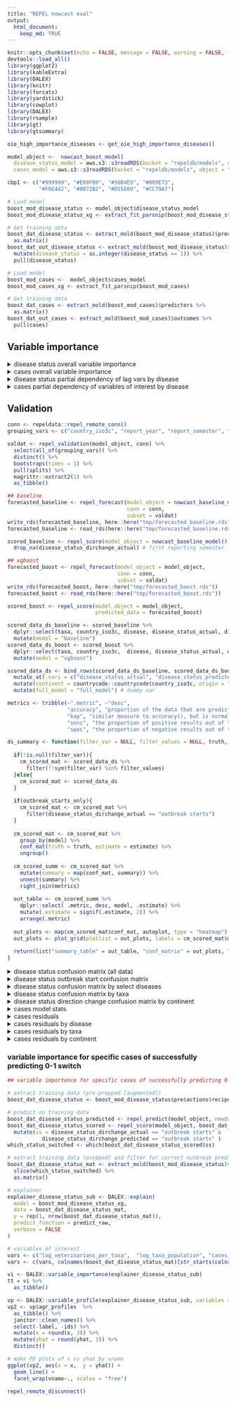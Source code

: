 ```yaml
---
title: "REPEL nowcast eval"
output: 
  html_document:
    keep_md: TRUE
---
```


```r
knitr::opts_chunk$set(echo = FALSE, message = FALSE, warning = FALSE, fig.width = 13, fig.height = 10)
devtools::load_all()
library(ggplot2)
library(kableExtra)
library(DALEX)
library(knitr)
library(forcats)
library(yardstick)
library(cowplot)
library(DALEX)
library(rsample)
library(gt)
library(gtsummary)

oie_high_importance_diseases <- get_oie_high_importance_diseases()

model_object <-  nowcast_boost_model(
  disease_status_model = aws.s3::s3readRDS(bucket = "repeldb/models", object = "boost_mod_disease_status.rds"),
  cases_model = aws.s3::s3readRDS(bucket = "repeldb/models", object = "boost_mod_cases.rds"))

cbp1 <- c("#999999", "#E69F00", "#56B4E9", "#009E73",
          "#F0E442", "#0072B2", "#D55E00", "#CC79A7")

# Load model
boost_mod_disease_status <- model_object$disease_status_model
boost_mod_disease_status_xg <- extract_fit_parsnip(boost_mod_disease_status)

# Get training data
boost_dat_disease_status <- extract_mold(boost_mod_disease_status)$predictors %>% 
  as.matrix()
boost_dat_out_disease_status <- extract_mold(boost_mod_disease_status)$outcomes %>% 
  mutate(disease_status = as.integer(disease_status == 1)) %>% 
  pull(disease_status)

# Load model
boost_mod_cases <-  model_object$cases_model
boost_mod_cases_xg <- extract_fit_parsnip(boost_mod_cases)

# Get training data
boost_dat_cases <- extract_mold(boost_mod_cases)$predictors %>%
  as.matrix()
boost_dat_out_cases <- extract_mold(boost_mod_cases)$outcomes %>%
  pull(cases)
```

## Variable importance
<details>
<summary>disease status overall variable importance</summary>
```r

# Variable importance
importance_disease_status <- vip::vip(boost_mod_disease_status_xg, num_features = 12)
importance_disease_status$data <- 
  importance_disease_status$data %>% 
  mutate(Variable = str_replace(Variable, "lag1", "(6 months)")) %>% 
  mutate(Variable = str_replace(Variable, "lag2", "(12 months)")) %>% 
  mutate(Variable = str_replace(Variable, "lag3", "(18 months)")) %>% 
  mutate(Variable = str_replace_all(Variable, "_", " ")) %>% 
  mutate(Variable = recode(Variable, 
                           "ever in country given taxa" = "disease ever in country (within given taxa)",
                           "ever in country any taxa" = "disease ever in country (within any taxa)",
                           "cases lag sum border countries" = "cases in border countries (prev. 18 months)",
                           "cases (6 months) missing" = "missing value: cases (6 months)",
                           "cases (12 months) missing" = "missing value: cases (12 months)",
                           "cases (18 months) missing" = "missing value: cases (18 months)",
                           "log gdp per capita" = "GDP per capita"))

importance_disease_status + 
  theme_minimal(base_size = 22) +
  labs(y = "Importance Score")

```
</details>

<details>
<summary>cases overall variable importance</summary>
```r

# Variable importance
importance_cases <- vip::vip(boost_mod_cases_xg, num_features = 12)
importance_cases$data <- 
  importance_cases$data %>% 
  mutate(Variable = str_replace(Variable, "lag1", "(6 months)")) %>% 
  mutate(Variable = str_replace(Variable, "lag2", "(12 months)")) %>% 
  mutate(Variable = str_replace(Variable, "lag3", "(18 months)")) %>% 
  mutate(Variable = str_replace(Variable, "log_", "")) %>% 
  mutate(Variable = str_replace_all(Variable, "_", " ")) %>% 
  mutate(Variable = recode(Variable, 
                           "cases lag sum border countries" = "cases in border countries (prev. 18 months)",
                           "gdp per capita" = "GDP per capita",
                           "veterinarians per taxa" = "veterinarians per taxa",
                           "taxa birds" = "taxa: birds",
                           "disease mycoplasma infection" = "disease: mycoplasma infection",
                           "country iso3c IRN" = "country: Iran"
  ))

importance_cases + 
  ggthemes::theme_fivethirtyeight(base_size = 22) 

```
</details>

<details>
<summary>disease status partial dependency of lag vars by disease</summary>
```r

lag_vars <- c("disease_status_lag1", "disease_status_lag2", "disease_status_lag3")

ds_pd_by_disease <-  map_dfr(oie_high_importance_diseases, function(disease){
  
  col <- paste("disease", disease, sep = "_")
  if(col %in% colnames(boost_dat_disease_status)){
    which_disease <- which(boost_dat_disease_status[,col] == 1)
    
    if(length(which_disease)){
      explainer_disease_status_sub <- DALEX::explain(
        model = boost_mod_disease_status_xg,
        data = boost_dat_disease_status[which_disease,],
        y = boost_dat_out_disease_status[which_disease],
        predict_function = predict_raw,
        label = "disease status",
        verbose = FALSE
      )
      
      map_dfr(lag_vars, function(var){
        var_resp <- model_profile(explainer_disease_status_sub,  # how does the expected value of model prediction behave as a function of a selected explanatory variable
                                  variable =  var , 
                                  type = "partial", 
                                  variable_type = "categorical")
        var_resp$agr_profiles %>% as_tibble() %>% mutate(disease = disease)
      })
    }
  }
})

ds_pd_by_disease_dat <- ds_pd_by_disease %>% 
  janitor::clean_names() %>% 
  select(-label, -ids) 

# unique(ds_pd_by_disease_dat$x) # some cases were model_profile was averaged?

ds_pd_by_disease_dat  <- ds_pd_by_disease_dat %>% 
  mutate(x = round(as.numeric(as.character(x)))) %>% 
  distinct()

# nrow(ds_pd_by_disease_dat) == ds_pd_by_disease_dat %>% distinct(vname, x, disease) %>% nrow()

ds_pd_by_disease_dat  <- ds_pd_by_disease_dat %>% 
  mutate(x = recode(x, `1` = "disease_present", `0` = "disease_absent")) %>% 
  pivot_wider(names_from = x, values_from = yhat) %>% 
  drop_na() %>% 
  mutate(diff = disease_absent - disease_present) %>% # not sure why absent is greater than present (in previous model iterations we did present-absent)
  mutate(vname = recode(vname, "disease_status_lag1" = "6 months",
                        "disease_status_lag2" = "12 months",
                        "disease_status_lag3" = "18 months")) %>% 
  mutate(vname = factor(vname, levels = c("18 months", "12 months", "6 months"))) %>% 
  mutate(disease = str_replace_all(disease, "_", " ")) %>% 
  group_by(disease) %>% 
  mutate(diff_sum = sum(diff)) %>% 
  ungroup() %>% 
  mutate(disease = fct_reorder(disease, diff_sum))

ggplot(ds_pd_by_disease_dat, aes(x = disease, y = diff, fill = vname)) +
  geom_bar(stat = "identity") +
  scale_y_continuous(expand=c(0,0)) +
  scale_fill_manual(values = cbp1[1:3], guide = guide_legend(reverse = TRUE)) +
  coord_flip() +
  theme_minimal(base_size = 22) +
  theme(legend.position = "top") +
  labs(y = "Prediction (parital dependency)", x = "", fill = "") 

```
</details>

<details>
<summary>cases partial dependency of variables of interest by disease</summary>
```r
interesting_vars <- c("log_veterinarians_per_taxa", "log_gdp_per_capita", "cases_lag_sum_border_countries")

cs_pd_by_disease <-  map_dfr(oie_high_importance_diseases, function(disease){
  
  col <- paste("disease", disease, sep = "_")
  if(col %in% colnames(boost_dat_cases)){
    which_disease <- which(boost_dat_cases[,col] == 1)
    
    if(length(which_disease)){
      explainer_cases_sub <- DALEX::explain(
        model = boost_mod_cases_xg,
        data = boost_dat_cases[which_disease,],
        y = boost_dat_out_cases[which_disease],
        predict_function = predict_raw,
        label = "cases",
        verbose = FALSE
      )
      
      map_dfr(interesting_vars, function(var){
        var_resp <- model_profile(explainer_cases_sub, variable =  var , type = "partial", variable_type = "numerical")
        var_resp$agr_profiles %>% as_tibble() %>% mutate(disease = disease)
      })
    }
  }
})

cs_pd_by_disease_dat <- cs_pd_by_disease %>% 
  janitor::clean_names() %>% 
  select(-label, -ids, -x) %>% 
  distinct() %>% 
  group_by(vname, disease) %>% 
  summarize(diff =  (max(yhat) - min(yhat)) / min(yhat)) %>% 
  ungroup() %>% 
  mutate(vname = recode(vname, "log_veterinarians_per_taxa" = "Veterinarians per taxa",
                        "log_gdp_per_capita" = "GDP per capita",
                        "cases_lag_sum_border_countries" = "Cases in border countries\n(prev. 18 months)"
  )) %>% 
  mutate(vname = factor(vname)) %>% 
  mutate(disease = str_replace_all(disease, "_", " ")) %>% 
  group_by(disease) %>% 
  mutate(diff_sum = sum(diff)) %>% 
  ungroup() %>% 
  mutate(disease = fct_reorder(disease, diff_sum))

ggplot(cs_pd_by_disease_dat, aes(x = disease, y = diff, fill = vname)) +
  geom_bar(stat = "identity") +
  scale_y_continuous(expand=c(0,0)) +
  scale_fill_manual(values = cbp1[c(4, 6, 7)], guide = guide_legend(reverse = TRUE)) +
  coord_flip() +
  ggthemes::theme_fivethirtyeight(base_size = 22) +
  theme(legend.position = "top", axis.title = element_text(size = 14)) +
  labs(y = "Percent (relative)", x =  "", fill = "") 
```
</details>


## Validation

```r
conn <- repeldata::repel_remote_conn()
grouping_vars <- c("country_iso3c", "report_year", "report_semester", "disease", "disease_population", "taxa")

valdat <- repel_validation(model_object, conn) %>%
  select(all_of(grouping_vars)) %>%
  distinct() %>% 
  bootstraps(times = 1) %>% 
  pull(splits) %>% 
  magrittr::extract2(1) %>% 
  as_tibble()
```

```r

## baseline
forecasted_baseline <- repel_forecast(model_object = nowcast_baseline_model(),
                                      conn = conn,
                                      subset = valdat)
write_rds(forecasted_baseline, here::here("tmp/forecasted_baseline.rds"))
forecasted_baseline <- read_rds(here::here("tmp/forecasted_baseline.rds"))

scored_baseline <- repel_score(model_object = nowcast_baseline_model(), predicted_data = forecasted_baseline) %>% 
  drop_na(disease_status_dirchange_actual) # first reporting semester - no lag data to make predictions with

## xgboost
forecasted_boost <- repel_forecast(model_object = model_object,
                                   conn = conn,
                                   subset = valdat)
write_rds(forecasted_boost, here::here("tmp/forecasted_boost.rds"))
forecasted_boost <- read_rds(here::here("tmp/forecasted_boost.rds"))

scored_boost <- repel_score(model_object = model_object,
                            predicted_data = forecasted_boost)

```


```r
scored_data_ds_baseline <- scored_baseline %>%
  dplyr::select(taxa, country_iso3c, disease, disease_status_actual, disease_status_predicted, disease_status_dirchange_actual, disease_status_dirchange_predicted) %>%
  mutate(model = "baseline")
scored_data_ds_boost <- scored_boost %>%
  dplyr::select(taxa, country_iso3c,  disease, disease_status_actual, disease_status_predicted, disease_status_dirchange_actual, disease_status_dirchange_predicted) %>%
  mutate(model = "xgboost")

scored_data_ds <- bind_rows(scored_data_ds_baseline, scored_data_ds_boost) %>%
  mutate_at(.vars = c("disease_status_actual", "disease_status_predicted", "disease_status_dirchange_actual", "disease_status_dirchange_predicted"), as.factor) %>%
  mutate(continent = countrycode::countrycode(country_iso3c, origin = "iso3c", destination = "continent")) %>%
  mutate(full_model = "full_model") # dummy var

metrics <- tribble(~".metric", ~"desc",
                   "accuracy", "proportion of the data that are predicted correctly",
                   "kap", "similar measure to accuracy(), but is normalized by the accuracy that would be expected by chance alone and is very useful when one or more classes have large frequency distributions.",
                   "sens", "the proportion of positive results out of the number of samples which were actually positive.",
                   "spec", "the proportion of negative results out of the number of samples which were actually negative")

ds_summary <- function(filter_var = NULL, filter_values = NULL, truth, estimate, outbreak_starts_only = FALSE){
  
  if(!is.null(filter_var)){
    cm_scored_mat <- scored_data_ds %>%
      filter(!!sym(filter_var) %in% filter_values)
  }else{
    cm_scored_mat <- scored_data_ds
  }
  
  if(outbreak_starts_only){
    cm_scored_mat <- cm_scored_mat %>% 
      filter(disease_status_dirchange_actual == "outbreak starts")
  }
  
  cm_scored_mat <- cm_scored_mat %>%
    group_by(model) %>%
    conf_mat(truth = truth, estimate = estimate) %>%
    ungroup()
  
  cm_scored_summ <- cm_scored_mat %>%
    mutate(summary = map(conf_mat, summary)) %>%
    unnest(summary) %>%
    right_join(metrics)
  
  out_table <- cm_scored_summ %>%
    dplyr::select( .metric, desc, model, .estimate) %>%
    mutate(.estimate = signif(.estimate, 2)) %>%
    arrange(.metric)
  
  out_plots <- map(cm_scored_mat$conf_mat, autoplot, type = "heatmap")
  out_plots <- plot_grid(plotlist = out_plots, labels = cm_scored_mat$model, label_size = 8)
  
  return(list("summary_table" = out_table, "conf_matrix" = out_plots, "raw" = cm_scored_mat))
}
```

<details>
<summary>disease status confusion matrix (all data)</summary>
```r
out_full_model <- ds_summary(truth = "disease_status_actual", estimate = "disease_status_predicted")
out_full_model[[1]]  %>% 
  filter(! .metric %in% c("sens", "spec")) %>% 
  kbl() %>% 
  collapse_rows(columns = 1:2, valign = "middle") %>% 
  kable_styling() 
```
</details>

<details>
<summary>disease status outbreak start confusion matrix</summary>
```r
out_full_model_dc <- ds_summary(truth = "disease_status_dirchange_actual", estimate = "disease_status_dirchange_predicted", outbreak_starts_only = TRUE)
out_full_model_dc[[1]]  %>% 
  filter(.metric == "accuracy") %>% 
  kbl() %>% 
  collapse_rows(columns = 1:2, valign = "middle") %>% 
  kable_styling() 
```
</details>

<details>
<summary>disease status confusion matrix by select diseases</summary>
```r

ds_summary_tbl_by_disease <- map_dfr(oie_high_importance_diseases[!oie_high_importance_diseases %in% c("rinderpest")], # no rinderpest outbreaks
                          function(disease){
                            
                            out_disease_dc <- ds_summary(filter_var = "disease", filter_values = disease,
                                                         truth = "disease_status_dirchange_actual", estimate = "disease_status_dirchange_predicted")
                            
                            # overall accuracy in predicting change (baseline stat is % of time there is no change)
                            tab_ds <- out_disease_dc[[1]] %>%
                              filter(.metric == "accuracy") %>% 
                              pivot_wider(names_from = model, values_from = .estimate) 
                            
                            # accuracy in predicting new outbreaks
                            out_disease_dc_new <- ds_summary(filter_var = "disease", filter_values = disease,
                                                             truth = "disease_status_dirchange_actual", estimate = "disease_status_dirchange_predicted", outbreak_starts_only = TRUE)
                            new_ds <- out_disease_dc_new[[1]] %>%
                              filter(.metric == "accuracy", model == "xgboost") %>% 
                              pull(.estimate)
                            
                            tab_ds %>%
                              mutate(Disease = str_replace_all(disease,"_", " ")) %>%
                              mutate(new_accuracy = new_ds)
                          })

tbl <- ds_summary_tbl_by_disease %>%
  filter(!is.nan(new_accuracy)) %>%
  arrange(-new_accuracy) %>%
  mutate_at(.vars = c("baseline", "xgboost", "new_accuracy"), .funs = ~paste0(round(100*.), "%")) %>%
  mutate(`REPEL (Overall/New Outbreaks)` = paste(xgboost, new_accuracy, sep = " / ")) %>%
  rename("Baseline Accuracy" = baseline) %>%
  dplyr::select(Disease, `Baseline Accuracy`, `REPEL (Overall/New Outbreaks)`)

tbl %>% 
  kbl() %>% 
  kable_styling() 

write_csv(tbl, file = here::here("inst", "reports",  "tables", "nowcast_disease_status_accuracy_by_disease.csv"))

```
</details>

<details>
<summary>disease status confusion matrix by taxa</summary>
```r

ds_summary_tbl_by_taxa <- map_dfr(unique(valdat$taxa), function(taxa){
  
  out_disease_dc <- ds_summary(filter_var = "taxa", filter_values = taxa,
                               truth = "disease_status_dirchange_actual", estimate = "disease_status_dirchange_predicted")
  
  # overall accuracy in predicting change (baseline stat is % of time there is no change)
  tab_ds <- out_disease_dc[[1]] %>%
    filter(.metric == "accuracy") %>% 
    pivot_wider(names_from = model, values_from = .estimate) 
  
  # accuracy in predicting new outbreaks
  out_disease_dc_new <- ds_summary(filter_var = "taxa", filter_values = taxa,
                                   truth = "disease_status_dirchange_actual", estimate = "disease_status_dirchange_predicted", outbreak_starts_only = TRUE)
  new_ds <- out_disease_dc_new[[1]] %>%
    filter(.metric == "accuracy", model == "xgboost") %>% 
    pull(.estimate)
  
  tab_ds %>%
    mutate(Taxa = str_replace_all(taxa,"_", " ")) %>%
    mutate(new_accuracy = new_ds)
})

tbl <- ds_summary_tbl_by_taxa %>%
  filter(!is.nan(new_accuracy)) %>%
  arrange(-new_accuracy) %>%
  mutate_at(.vars = c("baseline", "xgboost", "new_accuracy"), .funs = ~paste0(round(100*.), "%")) %>%
  mutate(`REPEL (Overall/New Outbreaks)` = paste(xgboost, new_accuracy, sep = " / ")) %>%
  rename("Baseline Accuracy" = baseline) %>%
  dplyr::select(Taxa, `Baseline Accuracy`, `REPEL (Overall/New Outbreaks)`) 

 tbl %>% 
  kbl() %>% 
  kable_styling() 

write_csv(tbl, file = here::here("inst", "reports",  "tables", "nowcast_disease_status_accuracy_by_taxa.csv"))

```
</details>

<details>
<summary>disease status direction change confusion matrix by continent</summary>
```r

ds_summary_tbl_by_continent <- map_dfr(na.omit(unique(scored_data_ds$continent)), function(continent){
  
  out_disease_dc <- ds_summary(filter_var = "continent", filter_values = continent,
                               truth = "disease_status_dirchange_actual", estimate = "disease_status_dirchange_predicted")
  
  # overall accuracy in predicting change (baseline stat is % of time there is no change)
  tab_ds <- out_disease_dc[[1]] %>%
    filter(.metric == "accuracy") %>% 
    pivot_wider(names_from = model, values_from = .estimate) 
  
  # accuracy in predicting new outbreaks
  out_disease_dc_new <- ds_summary(filter_var = "continent", filter_values = continent,
                                   truth = "disease_status_dirchange_actual", estimate = "disease_status_dirchange_predicted", outbreak_starts_only = TRUE)
  new_ds <- out_disease_dc_new[[1]] %>%
    filter(.metric == "accuracy", model == "xgboost") %>% 
    pull(.estimate)
  
  tab_ds %>%
    mutate(Continent = str_replace_all(continent,"_", " ")) %>%
    mutate(new_accuracy = new_ds)
})

tbl <- ds_summary_tbl_by_continent %>%
  filter(!is.nan(new_accuracy)) %>%
  arrange(-new_accuracy) %>%
  mutate_at(.vars = c("baseline", "xgboost", "new_accuracy"), .funs = ~paste0(round(100*.), "%")) %>%
  mutate(`REPEL (Overall/New Outbreaks)` = paste(xgboost, new_accuracy, sep = " / ")) %>%
  rename("Baseline Accuracy" = baseline) %>%
  select(Continent, `Baseline Accuracy`, `REPEL (Overall/New Outbreaks)`) 

tbl %>% 
  kbl() %>% 
  kable_styling() 

write_csv(tbl, file = here::here("inst", "reports",  "tables", "nowcast_disease_status_accuracy_by_continent.csv"))

```
</details>

<details>
<summary>cases model stats</summary>
```r
scored_data_cs_baseline <- scored_baseline %>%
  select(disease, taxa, country_iso3c, cases_actual, cases_predicted, cases_dirchange_actual, cases_dirchange_predicted, cases_error) %>%
  mutate(model = "Baseline") %>%
  drop_na(cases_actual)
scored_data_cs_boost <- scored_boost%>%
  select(disease, taxa, country_iso3c, cases_actual, cases_predicted, cases_dirchange_actual, cases_dirchange_predicted, cases_error) %>%
  mutate(model = "NowCast") %>%
  drop_na(cases_actual)

scored_data_cs <- bind_rows(scored_data_cs_baseline, scored_data_cs_boost) %>%
  mutate(continent = countrycode::countrycode(country_iso3c, origin = "iso3c", destination = "continent")) %>%
  mutate(full_model = "full_model") # dummy var

scored_data_cs %>%
  group_by(model) %>%
  yardstick::metrics(truth = cases_actual, estimate = cases_predicted)
```
</details>

<details>
<summary>cases residuals</summary>
```r
scored_data_cs %>%
  ggplot(., aes(x = cases_actual, y = cases_predicted, color = log10(cases_error))) +
  geom_point(alpha = 0.5) +
  facet_wrap(model ~ .) +
  scale_y_log10(limits = c(1, max(c(scored_data_cs$cases_actual, scored_data_cs$cases_predicted)))) +
  scale_x_log10(limits = c(1, max(c(scored_data_cs$cases_actual, scored_data_cs$cases_predicted)))) +
  scale_color_viridis_c() +
  labs(x = "Actual Cases", y = "Predicted Cases", color = "Error (log scale)") +
  theme_minimal()
```
</details>

<details>
<summary>cases residuals by disease</summary>
```r
scored_data_cs %>%
  filter(disease %in% oie_high_importance_diseases) %>% 
  ggplot(., aes(x = cases_actual, y = cases_predicted, color = log10(cases_error))) +
  geom_point(alpha = 0.5) +
  facet_grid(model ~ disease) +
  scale_y_log10(limits = c(1, max(c(scored_data_cs$cases_actual, scored_data_cs$cases_predicted)))) +
  scale_x_log10(limits = c(1, max(c(scored_data_cs$cases_actual, scored_data_cs$cases_predicted)))) +
  scale_color_viridis_c() +
  theme_bw()
```
</details>

<details>
<summary>cases residuals by taxa</summary>
```r
scored_data_cs %>%
  ggplot(., aes(x = cases_actual, y = cases_predicted, color = log10(cases_error))) +
  geom_point(alpha = 0.5) +
  facet_grid(model ~ taxa) +
  scale_y_log10(limits = c(1, max(c(scored_data_cs$cases_actual, scored_data_cs$cases_predicted)))) +
  scale_x_log10(limits = c(1, max(c(scored_data_cs$cases_actual, scored_data_cs$cases_predicted)))) +
  scale_color_viridis_c() +
  theme_bw()
```
</details>

<details>
<summary>cases residuals by continent</summary>
```r
scored_data_cs %>%
  ggplot(., aes(x = cases_actual, y = cases_predicted, color = log10(cases_error))) +
  geom_point(alpha = 0.5) +
  facet_grid(model ~ continent) +
  scale_y_log10(limits = c(1, max(c(scored_data_cs$cases_actual, scored_data_cs$cases_predicted)))) +
  scale_x_log10(limits = c(1, max(c(scored_data_cs$cases_actual, scored_data_cs$cases_predicted)))) +
  scale_color_viridis_c() +
  theme_bw()
```
</details>


### variable importance for specific cases of successfully predicting 0-1 switch
```r
## variable importance for specific cases of successfully predicting 0-1 switch (disease status model)

# extract training data (pre-prepped [augmented])
boost_dat_disease_status <- boost_mod_disease_status$pre$actions$recipe$recipe$template

# predict on training data
boost_dat_disease_status_predicted <- repel_predict(model_object, newdata = boost_dat_disease_status)
boost_dat_disease_status_scored <- repel_score(model_object, boost_dat_disease_status_predicted) %>% 
  mutate(ss = disease_status_dirchange_actual == "outbreak starts" &
           disease_status_dirchange_predicted == "outbreak starts" )  
which_status_switched <- which(boost_dat_disease_status_scored$ss)

# extract training data (prepped) and filter for correct outbreak predictions
boost_dat_disease_status_mat <- extract_mold(boost_mod_disease_status)$predictors %>% 
  slice(which_status_switched) %>% 
  as.matrix()

# explainer
explainer_disease_status_sub <- DALEX::explain(
  model = boost_mod_disease_status_xg,
  data = boost_dat_disease_status_mat,
  y = rep(1, nrow(boost_dat_disease_status_mat)),
  predict_function = predict_raw,
  verbose = FALSE
)

# variables of interest
vars <- c("log_veterinarians_per_taxa",  "log_taxa_population", "cases_lag_sum_border_countries", "cases_lag1", "cases_lag2", "cases_lag3")
vars <- c(vars, colnames(boost_dat_disease_status_mat)[str_starts(colnames(boost_dat_disease_status_mat), "control")])

vi <- DALEX::variable_importance(explainer_disease_status_sub)
tt = vi %>% 
  as_tibble()

vp <- DALEX::variable_profile(explainer_disease_status_sub, variables = vars)
vp2 <- vp$agr_profiles  %>% 
  as_tibble() %>% 
  janitor::clean_names() %>% 
  select(-label, -ids) %>% 
  mutate(x = round(x, 3)) %>%
  mutate(yhat = round(yhat, 3)) %>% 
  distinct() 

# make PD plots of x vs yhat by vname
ggplot(vp2, aes(x = x,  y = yhat)) +
  geom_line() +
  facet_wrap(vname~., scales = "free")

```


```r
repel_remote_disconnect()
```

